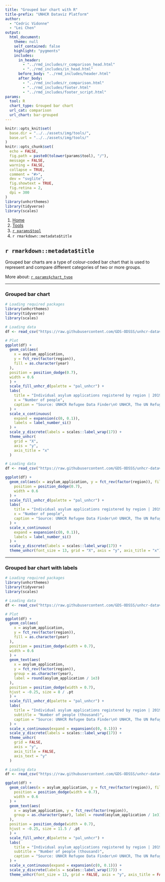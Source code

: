 ```yaml
---
title: "Grouped bar chart with R"
title-prefix: "UNHCR Dataviz Platform"
author:
  - "Cedric Vidonne"
  - "Lei Chen"
output:
  html_document:
    theme: null
    self_contained: false
    highlight: "pygments"
    includes:
      in_header:
        - "../rmd_includes/r_comparison_head.html"
        - "../rmd_includes/in_head.html"
      before_body: "../rmd_includes/header.html"
      after_body:
        - "../rmd_includes/r_comparison.html"
        - "../rmd_includes/footer.html"
        - "../rmd_includes/footer_script.html"
params:
  tool: R
  chart_type: Grouped bar chart
  url_cat: comparison
  url_chart: bar-grouped
---
```


```r
knitr::opts_knit$set(
  base.dir = "../../assets/img/tools/",
  base.url = "../../assets/img/tools/"
)
knitr::opts_chunk$set(
  echo = FALSE,
  fig.path = paste0(tolower(params$tool), "/"),
  message = FALSE,
  warning = FALSE,
  collapse = TRUE,
  comment = "#>",
  dev = "svglite",
  fig.showtext = TRUE,
  fig.retina = 2,
  dpi = 300
)
library(unhcrthemes)
library(tidyverse)
library(scales)
```

<main id="tools" class="container mt-5">

<!-- Breadcrumb is filled automatically with the text from Title and Tool parameter in YAML --> 
<nav aria-label="breadcrumb">
    <ol class="breadcrumb">
        <li class="breadcrumb-item"><a href="../../">Home</a></li>
        <li class="breadcrumb-item"><a href="../">Tools</a></li>
        <li class="breadcrumb-item"><a href="../`r tolower(params$tool)`/">`r params$tool`</a></li>
        <li class="breadcrumb-item active" aria-current="page">`r rmarkdown::metadata$title`</li>
    </ol>
</nav>

<!-- Intro header --> 
<div class="my-5 text-center">

## `r rmarkdown::metadata$title`

<div class="row justify-content-center">
<div class="col-lg-8">

<!-- Only text to change below, the rest comes from the YAML --> 
Grouped bar charts are a type of colour-coded bar chart that is used to represent and compare different categories of two or more groups.

More about: <a href="../../chart_gallery/`r params$url_cat`.html#`r params$url_chart`">`r params$chart_type`</a>

</div>
</div>
</div>


----

<!-- Beginning of section, should be preceded by hr (----) --> 
<section class="my-5">

### Grouped bar chart

<div class="row">

<!-- First column for large screen --> 
<div class="col-lg-6">

```r
# Loading required packages
library(unhcrthemes)
library(tidyverse)
library(scales)

# Loading data
df <- read_csv("https://raw.githubusercontent.com/GDS-ODSSS/unhcr-dataviz-platform/master/data/comparison/bar_grouped.csv")

# Plot
ggplot(df) +
  geom_col(aes(
    x = asylum_application,
    y = fct_rev(factor(region)),
    fill = as.character(year)
  ),
  position = position_dodge(0.7),
  width = 0.6
  ) +
  scale_fill_unhcr_d(palette = "pal_unhcr") +
  labs(
    title = "Individual asylum applications registered by region | 2019-2020",
    x = "Number of people",
    caption = "Source: UNHCR Refugee Data Finder\n© UNHCR, The UN Refugee Agency"
  ) +
  scale_x_continuous(
    expand = expansion(c(0, 0.1)),
    labels = label_number_si()
  ) +
  scale_y_discrete(labels = scales::label_wrap(17)) +
  theme_unhcr(
    grid = "X",
    axis = "y",
    axis_title = "x"
  )
```

</div>
<!-- End First column --->

<!-- Second column for large screen --> 
<div class="col-lg-6">


```r
# Loading data
df <- read_csv("https://raw.githubusercontent.com/GDS-ODSSS/unhcr-dataviz-platform/master/data/comparison/bar_grouped.csv")

ggplot(df) +
  geom_col(aes(x = asylum_application, y = fct_rev(factor(region)), fill = as.character(year)),
    position = position_dodge(0.7),
    width = 0.6
  ) +
  scale_fill_unhcr_d(palette = "pal_unhcr") +
  labs(
    title = "Individual asylum applications registered by region | 2019-2020",
    x = "Number of people",
    caption = "Source: UNHCR Refugee Data Finder\n© UNHCR, The UN Refugee Agency"
  ) +
  scale_x_continuous(
    expand = expansion(c(0, 0.1)),
    labels = label_number_si()
  ) +
  scale_y_discrete(labels = scales::label_wrap(17)) +
  theme_unhcr(font_size = 13, grid = "X", axis = "y", axis_title = "x")
```

</div>
<!-- End Second column --->

</div>
</section>
<!-- End of section --->

----

<!-- Beginning of section, should be preceded by hr (----) --> 
<section class="my-5">

### Grouped bar chart with labels

<div class="row">

<!-- First column for large screen --> 
<div class="col-lg-6">

```r
# Loading required packages
library(unhcrthemes)
library(tidyverse)
library(scales)

# Loading data
df <- read_csv("https://raw.githubusercontent.com/GDS-ODSSS/unhcr-dataviz-platform/master/data/comparison/bar_grouped.csv")

# Plot
ggplot(df) +
  geom_col(aes(
    x = asylum_application,
    y = fct_rev(factor(region)),
    fill = as.character(year)
  ),
  position = position_dodge(width = 0.7),
  width = 0.6
  ) +
  geom_text(aes(
    x = asylum_application,
    y = fct_rev(factor(region)),
    group = as.character(year),
    label = round(asylum_application / 1e3)
  ),
  position = position_dodge(width = 0.7),
  hjust = -0.25, size = 8 / .pt
  ) +
  scale_fill_unhcr_d(palette = "pal_unhcr") +
  labs(
    title = "Individual asylum applications registered by region | 2019-2020",
    subtitle = "Number of people (thousand)",
    caption = "Source: UNHCR Refugee Data Finder\n© UNHCR, The UN Refugee Agency"
  ) +
  scale_x_continuous(expand = expansion(c(0, 0.1))) +
  scale_y_discrete(labels = scales::label_wrap(17)) +
  theme_unhcr(
    grid = FALSE,
    axis = "y",
    axis_title = FALSE,
    axis_text = "y"
  )
```

</div>
<!-- End First column --->

<!-- Second column for large screen --> 
<div class="col-lg-6">


```r
# Loading data
df <- read_csv("https://raw.githubusercontent.com/GDS-ODSSS/unhcr-dataviz-platform/master/data/comparison/bar_grouped.csv")

ggplot(df) +
  geom_col(aes(x = asylum_application, y = fct_rev(factor(region)), fill = as.character(year)),
    position = position_dodge(width = 0.7),
    width = 0.6
  ) +
  geom_text(aes(
    x = asylum_application, y = fct_rev(factor(region)),
    group = as.character(year), label = round(asylum_application / 1e3)
  ),
  position = position_dodge(width = 0.7),
  hjust = -0.25, size = 11.5 / .pt
  ) +
  scale_fill_unhcr_d(palette = "pal_unhcr") +
  labs(
    title = "Individual asylum applications registered by region | 2019-2020",
    subtitle = "Number of people (thousand)",
    caption = "Source: UNHCR Refugee Data Finder\n© UNHCR, The UN Refugee Agency"
  ) +
  scale_x_continuous(expand = expansion(c(0, 0.1))) +
  scale_y_discrete(labels = scales::label_wrap(17)) +
  theme_unhcr(font_size = 13, grid = FALSE, axis = "y", axis_title = FALSE, axis_text = "y")
```

</div>
<!-- End Second column --->

</div>
</section>
<!-- End of section --->

<!-- To add sections just copy the whole code between the above section tag --->

</main>
